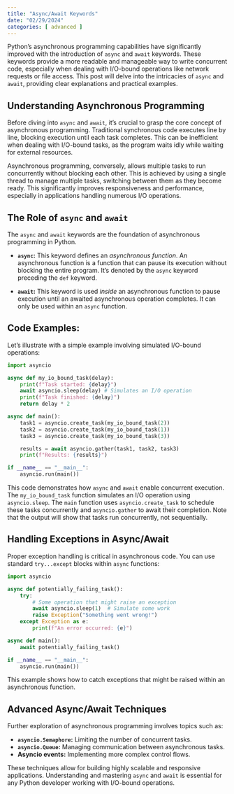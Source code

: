 ```yaml
---
title: "Async/Await Keywords"
date: "02/29/2024"
categories: [ advanced ]
---
```



Python's asynchronous programming capabilities have significantly improved with the introduction of `async` and `await` keywords. These keywords provide a more readable and manageable way to write concurrent code, especially when dealing with I/O-bound operations like network requests or file access.  This post will delve into the intricacies of `async` and `await`, providing clear explanations and practical examples.

## Understanding Asynchronous Programming

Before diving into `async` and `await`, it's crucial to grasp the core concept of asynchronous programming.  Traditional synchronous code executes line by line, blocking execution until each task completes. This can be inefficient when dealing with I/O-bound tasks, as the program waits idly while waiting for external resources.

Asynchronous programming, conversely, allows multiple tasks to run concurrently without blocking each other.  This is achieved by using a single thread to manage multiple tasks, switching between them as they become ready.  This significantly improves responsiveness and performance, especially in applications handling numerous I/O operations.

## The Role of `async` and `await`

The `async` and `await` keywords are the foundation of asynchronous programming in Python.

* **`async`:** This keyword defines an *asynchronous function*.  An asynchronous function is a function that can pause its execution without blocking the entire program. It's denoted by the `async` keyword preceding the `def` keyword.

* **`await`:** This keyword is used *inside* an asynchronous function to pause execution until an awaited asynchronous operation completes.  It can only be used within an `async` function.


## Code Examples:

Let's illustrate with a simple example involving simulated I/O-bound operations:


```python
import asyncio

async def my_io_bound_task(delay):
    print(f"Task started: {delay}")
    await asyncio.sleep(delay) # Simulates an I/O operation
    print(f"Task finished: {delay}")
    return delay * 2

async def main():
    task1 = asyncio.create_task(my_io_bound_task(2))
    task2 = asyncio.create_task(my_io_bound_task(1))
    task3 = asyncio.create_task(my_io_bound_task(3))

    results = await asyncio.gather(task1, task2, task3)
    print(f"Results: {results}")

if __name__ == "__main__":
    asyncio.run(main())
```

This code demonstrates how `async` and `await` enable concurrent execution.  The `my_io_bound_task` function simulates an I/O operation using `asyncio.sleep`. The `main` function uses `asyncio.create_task` to schedule these tasks concurrently and `asyncio.gather` to await their completion. Note that the output will show that tasks run concurrently, not sequentially.

## Handling Exceptions in Async/Await

Proper exception handling is critical in asynchronous code.  You can use standard `try...except` blocks within `async` functions:

```python
import asyncio

async def potentially_failing_task():
    try:
        # Some operation that might raise an exception
        await asyncio.sleep(1)  # Simulate some work
        raise Exception("Something went wrong!")
    except Exception as e:
        print(f"An error occurred: {e}")

async def main():
    await potentially_failing_task()

if __name__ == "__main__":
    asyncio.run(main())
```

This example shows how to catch exceptions that might be raised within an asynchronous function.


##  Advanced Async/Await Techniques

Further exploration of asynchronous programming involves topics such as:

* **`asyncio.Semaphore`:**  Limiting the number of concurrent tasks.
* **`asyncio.Queue`:** Managing communication between asynchronous tasks.
* **Asyncio events:** Implementing more complex control flows.


These techniques allow for building highly scalable and responsive applications.  Understanding and mastering `async` and `await` is essential for any Python developer working with I/O-bound operations.

